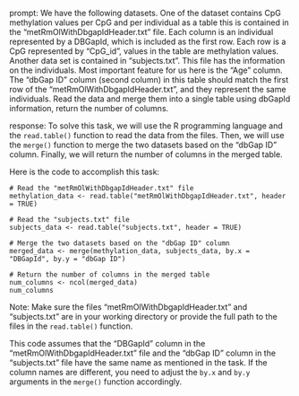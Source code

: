 prompt:
We have the following datasets. One of the dataset contains CpG methylation values per CpG and per individual as a table this is contained in the “metRmOlWithDbgapIdHeader.txt” file. Each column is an individual represented by a DBGapId, which is included as the first row. Each row is a CpG represented by "CpG_id", values in the table are methylation values. Another data set is contained in “subjects.txt”. This file has the information on the individuals. Most important feature for us here is the "Age" column. The "dbGap ID" column (second column) in this table should match the first row of the "metRmOlWithDbgapIdHeader.txt", and they represent the same individuals. 
Read the data and merge them into a single table using dbGapId information, return the number of columns.

response:
To solve this task, we will use the R programming language and the `read.table()` function to read the data from the files. Then, we will use the `merge()` function to merge the two datasets based on the "dbGap ID" column. Finally, we will return the number of columns in the merged table.

Here is the code to accomplish this task:

```
# Read the "metRmOlWithDbgapIdHeader.txt" file
methylation_data <- read.table("metRmOlWithDbgapIdHeader.txt", header = TRUE)

# Read the "subjects.txt" file
subjects_data <- read.table("subjects.txt", header = TRUE)

# Merge the two datasets based on the "dbGap ID" column
merged_data <- merge(methylation_data, subjects_data, by.x = "DBGapId", by.y = "dbGap ID")

# Return the number of columns in the merged table
num_columns <- ncol(merged_data)
num_columns
```

Note: Make sure the files "metRmOlWithDbgapIdHeader.txt" and "subjects.txt" are in your working directory or provide the full path to the files in the `read.table()` function.

This code assumes that the "DBGapId" column in the "metRmOlWithDbgapIdHeader.txt" file and the "dbGap ID" column in the "subjects.txt" file have the same name as mentioned in the task. If the column names are different, you need to adjust the `by.x` and `by.y` arguments in the `merge()` function accordingly.
